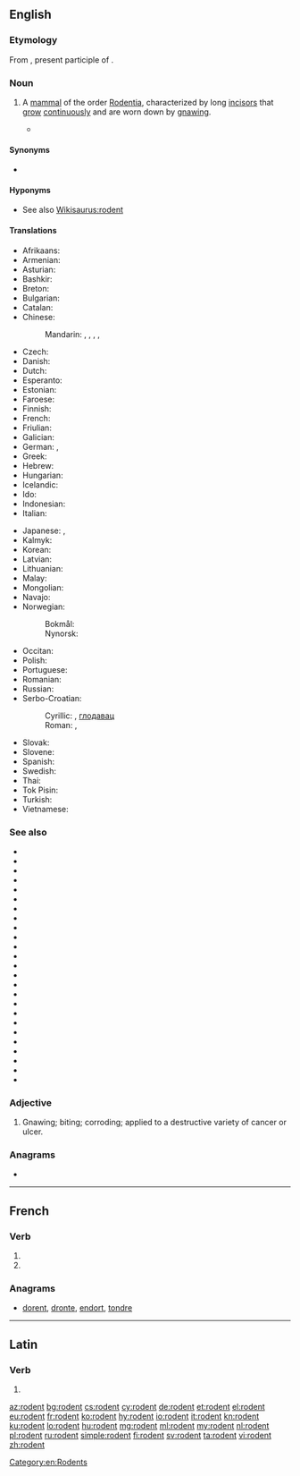==English==
{{wikipedia}}
{{picdic
|image=Apodemus sylvaticus bosmuis.jpg
|detail1=
{{picdicimg|image=American Beaver.jpg|link=beaver|lang=en}}
{{picdicimg|image=Capybara Hattiesburg Zoo (70909b-42) 2560x1600.jpg|link=capybara|lang=en}}
{{picdicimg|image=Tamias minimus.jpg|link=chipmunk|lang=en}}
{{picdicimg|image=Chomik europejski.jpg|link=hamster|lang=en}}
{{picdicimg|image=Mouse white background.jpg|link=mouse|lang=en}}
{{picdicimg|image=Porcupine 3.jpg|link=porcupine|lang=en}}
{{picdicimg|image=Ruskea rotta.png|link=rat|lang=en}}
{{picdicimg|image=AmericanRedSquirrel.jpg|link=squirrel|lang=en}}
{{picdicimg|image=Bank vole.jpg|link=vole|lang=en}}
}}

===Etymology===
From {{etyl|la|en}} {{m|la|rōdēns|rōdēns, rōdēnt-|gnawer; one who gnaws}}, present participle of {{m|la|rōdō||I gnaw}}.

===Noun===
{{en-noun}}

# {{senseid|en|mammal of the order Rodentia}}A [[mammal]] of the order [[Rodentia]], characterized by long [[incisor]]s that [[grow]] [[continuously]] and are worn down by [[gnaw]]ing.
#* {{quote-magazine|year=2013|month=May-June|author=[http://www.americanscientist.org/authors/detail/katie-l-burke Katie L. Burke]
|title=[http://www.americanscientist.org/issues/pub/2013/3/in-the-news-45 In the News]
|volume=101|issue=3|page=193|magazine={{w|American Scientist}}
|passage=Bats host many high-profile viruses that can infect humans, including severe acute respiratory syndrome and Ebola. A recent study explored the ecological variables that may contribute to bats’ propensity to harbor such zoonotic diseases by comparing them with another order of common reservoir hosts: '''rodents'''.}}

====Synonyms====
* {{l|en|gnawer}}

====Hyponyms====
* See also [[Wikisaurus:rodent]]

====Translations====
{{trans-top|mammal of the order Rodentia}}
* Afrikaans: {{t|af|knaagdier}}
* Armenian: {{t+|hy|կրծող}}
* Asturian: {{t|ast|royedor|m}}
* Bashkir: {{t|ba|кимереүсе}}
* Breton: {{t|br|krigner|m}}
* Bulgarian: {{t+|bg|гризач|m}}
* Catalan: {{t+|ca|rosegador}}
* Chinese:
*: Mandarin: {{t|cmn|嚙齒目動物|sc=Hani}}, {{t|cmn|啮齿目动物|tr=nièchǐmù dòngwù|sc=Hani}}, {{t+|cmn|嚙齒動物|sc=Hani}}, {{t|cmn|啮齿动物|tr=nièchǐ dòngwù|sc=Hani}}, {{t+|cmn|鼠|sc=Hani}}
* Czech: {{t|cs|hlodavec|m}}
* Danish: {{t+|da|gnaver}}
* Dutch: {{t+|nl|knaagdier|n}}
* Esperanto: {{t|eo|ronĝulo}}
* Estonian: {{t|et|näriline}}
* Faroese: {{t|fo|gnagdýr|n}}
* Finnish: {{t+|fi|jyrsijä}}
* French: {{t+|fr|rongeur|m}}
* Friulian: {{t|fur|roseadôr}}
* Galician: {{t|gl|roedor|m}}
* German: {{t+|de|Nagetier|n}}, {{t+|de|Nager|m}}
* Greek: {{t+|el|τρωκτικό|n}}
* Hebrew: {{t|he|מכרסם}}
* Hungarian: {{t+|hu|rágcsáló}}
* Icelandic: {{t+|is|nagdýr|n}}
* Ido: {{t+|io|rodero}}
* Indonesian: {{t+|id|pengerat}}
* Italian: {{t+|it|roditore|m}}
{{trans-mid}}
* Japanese: {{t+|ja|齧歯類|tr=げっしるい, gesshirui}}, {{t|ja|齧歯動物|tr=げっしどうぶつ, gesshi-dōbutsu}}
* Kalmyk: {{t|xal|мерәч}}
* Korean: {{t|ko|설치류|sc=Hang}}
* Latvian: {{t|lv|grauzējs|m}}
* Lithuanian: {{t|lt|graužikas|m}}
* Malay: {{t|ms|rodensia}}
* Mongolian: {{t|mn|мэрэгч амьтан|sc=Cyrl}}
* Navajo: {{t|nv|tsin deigházhígíí}}
* Norwegian:
*: Bokmål: {{t+|nb|gnager|m}}
*: Nynorsk: {{t|nn|gnagar|m}}
* Occitan: {{t+|oc|rosegaire}}
* Polish: {{t+|pl|gryzoń}}
* Portuguese: {{t+|pt|roedor|m}}
* Romanian: {{t+|ro|rozător|n}}
* Russian: {{t+|ru|грызу́н|m}}
* Serbo-Croatian:
*: Cyrillic: {{t|sh|гло̀да̄р|m|sc=Cyrl}}, [[глодавац]] {{g|m}}
*: Roman: {{t|sh|glòdār|m}}, {{t|sh|glodavac|m}}
* Slovak: {{t|sk|hlodavec|m}}
* Slovene: {{t+|sl|glodalec|m}}
* Spanish: {{t+|es|roedor|m}}
* Swedish: {{t+|sv|gnagare|c}}
* Thai: {{t-needed|th}}
* Tok Pisin: {{t|tpi|rat}}
* Turkish: {{t+|tr|kemirgen}}
* Vietnamese: {{t+|vi|gặm nhấm}}
{{trans-bottom}}

===See also===
* {{l|en|agouti}}
* {{l|en|beaver}}
* {{l|en|capybara}}
* {{l|en|chinchilla}}
* {{l|en|chipmunk}}
* {{l|en|Count Branicki's mouse}}
* {{l|en|coypu}}
* {{l|en|dormouse}}
* {{l|en|gerbil}}
* {{l|en|gopher}}
* {{l|en|guinea pig}}
* {{l|en|hamster}}
* {{l|en|jerboa}}
* {{l|en|marmot}}
* {{l|en|mole rat}}
* {{l|en|mouse}}
* {{l|en|nutria}}
* {{l|en|paca}}
* {{l|en|pacarana}}
* {{l|en|porcupine}}
* {{l|en|prairie dog}}
* {{l|en|rat}}
* {{l|en|springhare}}
* {{l|en|squirrel}}
* {{l|en|viscacha}}

===Adjective===
{{en-adj|-}}

# Gnawing; biting; corroding; applied to a destructive variety of cancer or ulcer.

===Anagrams===
* {{l|en|dentro}}

[[Category:en:Rodents]]

----

==French==

===Verb===
{{fr-verb-form}}

# {{inflection of|roder||3|p|pres|indc|lang=fr}}
# {{inflection of|roder||3|p|pres|subj|lang=fr}}

===Anagrams===
* [[dorent#French|dorent]], [[dronte#French|dronte]], [[endort#French|endort]], [[tondre#French|tondre]]

----

==Latin==

===Verb===
{{la-verb-form|rōdent}}

# {{inflection of|rōdō||3|p|futr|actv|indc|lang=la}}

[[az:rodent]]
[[bg:rodent]]
[[cs:rodent]]
[[cy:rodent]]
[[de:rodent]]
[[et:rodent]]
[[el:rodent]]
[[eu:rodent]]
[[fr:rodent]]
[[ko:rodent]]
[[hy:rodent]]
[[io:rodent]]
[[it:rodent]]
[[kn:rodent]]
[[ku:rodent]]
[[lo:rodent]]
[[hu:rodent]]
[[mg:rodent]]
[[ml:rodent]]
[[my:rodent]]
[[nl:rodent]]
[[pl:rodent]]
[[ru:rodent]]
[[simple:rodent]]
[[fi:rodent]]
[[sv:rodent]]
[[ta:rodent]]
[[vi:rodent]]
[[zh:rodent]]